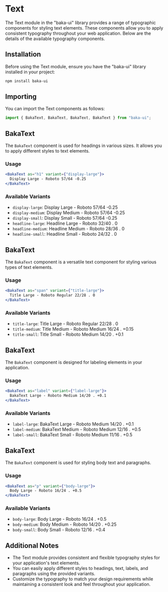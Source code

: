 # Text

The Text module in the "baka-ui" library provides a range of typographic components for styling text elements. These components allow you to apply consistent typography throughout your web application. Below are the details of the available typography components.

## Installation

Before using the Text module, ensure you have the "baka-ui" library installed in your project:

```bash
npm install baka-ui
```

## Importing

You can import the Text components as follows:

```javascript
import { BakaText, BakaText, BakaText, BakaText } from "baka-ui";
```

## BakaText

The `BakaText` component is used for headings in various sizes. It allows you to apply different styles to text elements.

### Usage

```jsx
<BakaText as="h1" variant={"display-large"}>
  Display Large - Roboto 57/64 -0.25
</BakaText>
```

### Available Variants

- `display-large`: Display Large - Roboto 57/64 -0.25
- `display-medium`: Display Medium - Roboto 57/64 -0.25
- `display-small`: Display Small - Roboto 57/64 -0.25
- `headline-large`: Headline Large - Roboto 32/40 . 0
- `headline-medium`: Headline Medium - Roboto 28/36 . 0
- `headline-small`: Headline Small - Roboto 24/32 . 0

## BakaText

The `BakaText` component is a versatile text component for styling various types of text elements.

### Usage

```jsx
<BakaText as="span" variant={"title-large"}>
  Title Large - Roboto Regular 22/28 . 0
</BakaText>
```

### Available Variants

- `title-large`: Title Large - Roboto Regular 22/28 . 0
- `title-medium`: Title Medium - Roboto Medium 16/24 . +0.15
- `title-small`: Title Small - Roboto Medium 14/20 . +0.1

## BakaText

The `BakaText` component is designed for labeling elements in your application.

### Usage

```jsx
<BakaText as="label" variant={"label-large"}>
  BakaText Large - Roboto Medium 14/20 . +0.1
</BakaText>
```

### Available Variants

- `label-large`: BakaText Large - Roboto Medium 14/20 . +0.1
- `label-medium`: BakaText Medium - Roboto Medium 12/16 . +0.5
- `label-small`: BakaText Small - Roboto Medium 11/16 . +0.5

## BakaText

The `BakaText` component is used for styling body text and paragraphs.

### Usage

```jsx
<BakaText as="p" variant={"body-large"}>
  Body Large - Roboto 16/24 . +0.5
</BakaText>
```

### Available Variants

- `body-large`: Body Large - Roboto 16/24 . +0.5
- `body-medium`: Body Medium - Roboto 14/20 . +0.25
- `body-small`: Body Small - Roboto 12/16 . +0.4

## Additional Notes

- The Text module provides consistent and flexible typography styles for your application's text elements.
- You can easily apply different styles to headings, text, labels, and paragraphs using the provided variants.
- Customize the typography to match your design requirements while maintaining a consistent look and feel throughout your application.
